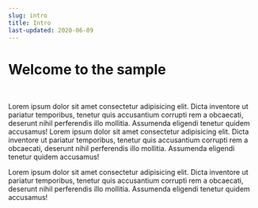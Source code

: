 ```yaml
---
slug: intro
title: Intro
last-updated: 2020-06-09
---
```


# Welcome to the sample

<br />

Lorem ipsum dolor sit amet consectetur adipisicing elit. Dicta inventore ut pariatur temporibus, tenetur quis accusantium corrupti rem a obcaecati, deserunt nihil perferendis illo mollitia. Assumenda eligendi tenetur quidem accusamus! Lorem ipsum dolor sit amet consectetur adipisicing elit. Dicta inventore ut pariatur temporibus, tenetur quis accusantium corrupti rem a obcaecati, deserunt nihil perferendis illo mollitia. Assumenda eligendi tenetur quidem accusamus!

Lorem ipsum dolor sit amet consectetur adipisicing elit. Dicta inventore ut pariatur temporibus, tenetur quis accusantium corrupti rem a obcaecati, deserunt nihil perferendis illo mollitia. Assumenda eligendi tenetur quidem accusamus!
